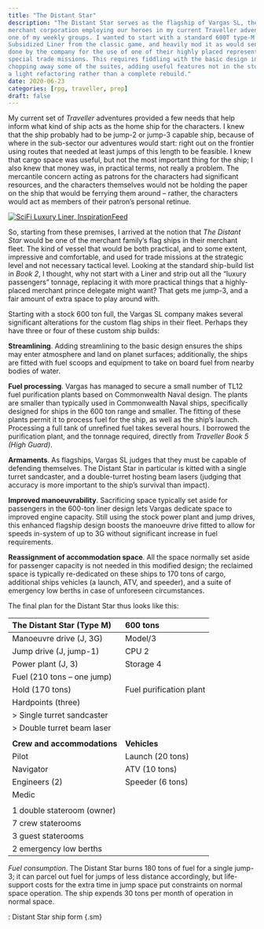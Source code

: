 ```yaml
---
title: "The Distant Star"
description: "The Distant Star serves as the flagship of Vargas SL, the patron
merchant corporation employing our heroes in my current Traveller adventures for
one of my weekly groups. I wanted to start with a standard 600T type-M
Subsidized Liner from the classic game, and heavily mod it as would sensibly be
done by the company for the use of one of their highly placed representatives on
special trade missions. This requires fiddling with the basic design in _Book 2_,
chopping away some of the suites, adding useful features not in the stock liner:
a light refactoring rather than a complete rebuild."
date: 2020-06-23
categories: [rpg, traveller, prep]
draft: false
---
```


My current set of _Traveller_ adventures provided a few needs that help inform
what kind of ship acts as the home ship for the characters. I knew that the ship
probably had to be jump-2 or jump-3 capable ship, because of where in the
sub-sector our adventures would start: right out on the frontier using routes
that needed at least jumps of this length to be feasible. I knew that cargo
space was useful, but not the most important thing for the ship; I also knew
that money was, in practical terms, not really a problem. The mercantile concern
acting as patrons for the characters had significant resources, and the
characters themselves would not be holding the paper on the ship that would be
ferrying them around -- rather, the characters would act as members of their
patron's personal retinue.

::: {.column-margin}
[![SciFi Luxury Liner, _InspirationFeed_](https://inspirationfeeeed.files.wordpress.com/2014/11/scifi-luxury-liner.jpg)](https://inspirationfeed.com/spaceship-designs/)
:::

So, starting from these premises, I arrived at the notion that _The Distant Star_
would be one of the merchant family's flag ships in their merchant fleet. The
kind of vessel that would be both practical, and to some extent, impressive and
comfortable, and used for trade missions at the strategic level and not
necessary tactical level. Looking at the standard ship-build list in _Book 2_, I
thought, why not start with a Liner and strip out all the "luxury passengers"
tonnage, replacing it with more practical things that a highly-placed merchant
prince delegate might want? That gets me jump-3, and a fair amount of extra
space to play around with.

Starting with a stock 600 ton full, the Vargas SL company makes several
significant alterations for the custom flag ships in their fleet. Perhaps they
have three or four of these custom ship builds:

**Streamlining**. Adding streamlining to the basic design ensures the ships may
enter atmosphere and land on planet surfaces; additionally, the ships are fitted
with fuel scoops and equipment to take on board fuel from nearby bodies of
water.

**Fuel processing**. Vargas has managed to secure a small number of TL12 fuel
purification plants based on Commonwealth Naval design. The plants are smaller
than typically used in Commonwealth Naval ships, specifically designed for ships
in the 600 ton range and smaller. The fitting of these plants permit it to
process fuel for the ship, as well as the ship's launch. Processing a full tank
of unrefined fuel takes several hours. I borrowed the purification plant, and
the tonnage required, directly from _Traveller Book 5 (High Guard)_.

**Armaments**. As flagships, Vargas SL judges that they must be capable of
defending themselves. The Distant Star in particular is kitted with a single
turret sandcaster, and a double-turret hosting beam lasers (judging that
accuracy is more important to the ship's survival than impact).

**Improved manoeuvrability**. Sacrificing space typically set aside for
passengers in the 600-ton liner design lets Vargas dedicate space to improved
engine capacity. Still using the stock power plant and jump drives, this
enhanced flagship design boosts the manoeuvre drive fitted to allow for speeds
in-system of up to 3G without significant increase in fuel requirements.

**Reassignment of accommodation space**. All the space normally set aside for
passenger capacity is not needed in this modified design; the reclaimed space is
typically re-dedicated on these ships to 170 tons of cargo, additional ships
vehicles (a launch, ATV, and speeder), and a suite of emergency low berths in
case of unforeseen circumstances.

The final plan for the Distant Star thus looks like this:

| The Distant Star (Type M) | 600 tons |
|:--------------------|:---------|
| Manoeuvre drive (J, 3G) | Model/3 |
| Jump drive (J, jump-1) | CPU 2 |
| Power plant (J, 3) | Storage 4 |
| Fuel (210 tons -- one jump) | |
| Hold (170 tons) | Fuel purification plant |
| Hardpoints (three) | |
| > Single turret sandcaster | |
| > Double turret beam laser | |
| | |
| **Crew and accommodations** | **Vehicles** |
| Pilot | Launch (20 tons) |
| Navigator | ATV (10 tons) |
| Engineers (2) | Speeder (6 tons) |
| Medic | |
| | |
| 1 double stateroom (owner) | |
| 7 crew staterooms | |
| 3 guest staterooms | |
| 2 emergency low berths | |

_Fuel consumption_. The Distant Star burns 180 tons of fuel for a single jump-3;
it can parcel out fuel for jumps of less distance accordingly, but life-support
costs for the extra time in jump space put constraints on normal space
operation. The ship expends 30 tons per month of operation in normal space.



: Distant Star ship form {.sm}
